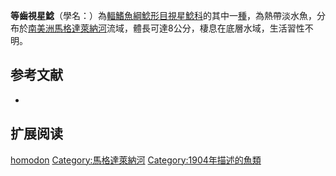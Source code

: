 {{Speciesbox
| name = 等齒視星鯰
| image = 
| image_width = 250px
| image_caption = 
| status = NE
| status_system = IUCN3.1
| genus = Astroblepus
| species = homodon
| authority = {{le|查爾斯·塔特·里根|Charles Tate Regan|Regan}}, 1904
| synonyms = *''Arges homodon'', Regan, 1904
}}

'''等齒視星鯰'''（學名：{{lang|la|''Astroblepus homodon''}}）為[[輻鰭魚綱|輻鰭魚綱]][[鯰形目|鯰形目]][[視星鯰科|視星鯰科]]的其中一[[種|種]]，為熱帶淡水魚，分布於[[南美洲|南美洲]][[馬格達萊納河|馬格達萊納河]]流域，體長可達8公分，棲息在底層水域，生活習性不明。

==参考文献==
*{{FishBase_species|genus=Astroblepus|species=homodon|year=2014|month=11}}

== 扩展阅读 ==
{{refbegin}}
{{wikispecies-inline|Astroblepus homodon|等齒視星鯰}}
{{refend}}
{{Taxonbar|from=Q5489615}}

{{DEFAULTSORT:Astroblepus homodon}}
[[Category:視星鯰屬|homodon]]
[[Category:馬格達萊納河|Category:馬格達萊納河]]
[[Category:1904年描述的魚類|Category:1904年描述的魚類]]

{{Siluriformes-stub}}
